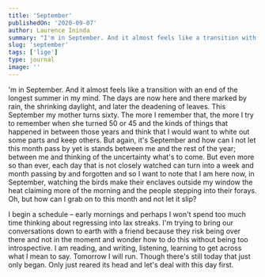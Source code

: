 ```yaml
---
title: 'September'
publishedOn: '2020-09-07'
author: Laurence Ininda
summary: "I'm in September. And it almost feels like a transition with an end of the longest summer in my mind. The days are now here and there marked by rain, the shrinking daylight, and later the deadening of leaves. This September my mother turns sixty."
slug: 'september'
tags: ['lige']
type: journal
image: ''
---
```


'm in September. And it almost feels like a transition with an end of the longest summer in my mind. The days are now here and there marked by rain, the shrinking daylight, and later the deadening of leaves. This September my mother turns sixty. The more I remember that, the more I try to remember when she turned 50 or 45 and the kinds of things that happened in between those years and think that I would want to white out some parts and keep others. But again, it's September and how can I not let this month pass by yet is stands between me and the rest of the year; between me and thinking of the uncertainty what's to come. But even more so than ever, each day that is not closely watched can turn into a week and month passing by and forgotten and so I want to note that I am here now, in September, watching the birds make their enclaves outside my window the heat claiming more of the morning and the people stepping into their forays. Oh, but how can I grab on to this month and not let it slip?

I begin a schedule – early mornings and perhaps I won't spend too much time thinking about regressing into lax streaks. I'm trying to bring our conversations down to earth with a friend because they risk being over there and not in the moment and wonder how to do this without being too introspective. I am reading, and writing, listening, learning to get across what I mean to say. Tomorrow I will run. Though there's still today that just only began. Only just reared its head and let's deal with this day first.
